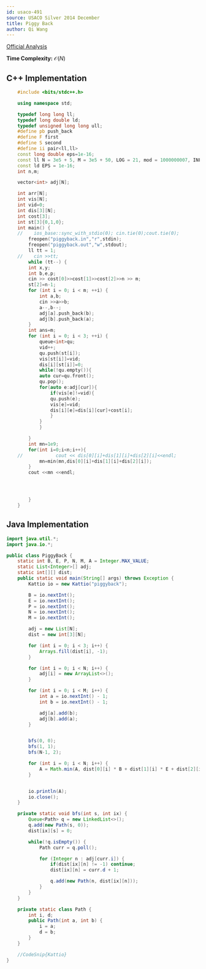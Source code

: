 ```yaml
---
id: usaco-491
source: USACO Silver 2014 December
title: Piggy Back
author: Qi Wang
---
```


[Official Analysis](http://www.usaco.org/current/data/sol_piggyback_silver.html)

**Time Complexity:** $\mathcal{O}(N)$

<LanguageSection>
<JavaSection>
	

## C++ Implementation

```C++
	#include <bits/stdc++.h>

	using namespace std;

	typedef long long ll;
	typedef long double ld;
	typedef unsigned long long ull;
	#define pb push_back
	#define F first
	#define S second
	#define ii pair<ll,ll>
	const long double eps=1e-16;
	const ll N = 3e5 + 5, M = 3e5 + 50, LOG = 21, mod = 1000000007, INF = 1e18;
	const ld EPS = 1e-16;
	int n,m;

	vector<int> adj[N];

	int arr[N];
	int vis[N];
	int vid=0;
	int dis[3][N];
	int cost[3];
	int st[3]{0,1,0};
	int main() {
	//    ios_base::sync_with_stdio(0); cin.tie(0);cout.tie(0);
	    freopen("piggyback.in","r",stdin);
	    freopen("piggyback.out","w",stdout);
	    ll tt = 1;
	//    cin >>tt;
	    while (tt--) {
		int x,y;
		int b,e,p;
		cin >> cost[0]>>cost[1]>>cost[2]>>n >> m;
		st[2]=n-1;
		for (int i = 0; i < m; ++i) {
		    int a,b;
		    cin >>a>>b;
		    a--,b--;
		    adj[a].push_back(b);
		    adj[b].push_back(a);
		}
		int ans=m;
		for (int i = 0; i < 3; ++i) {
		    queue<int>qu;
		    vid++;
		    qu.push(st[i]);
		    vis[st[i]]=vid;
		    dis[i][st[i]]=0;
		    while(!qu.empty()){
			auto cur=qu.front();
			qu.pop();
			for(auto e:adj[cur]){
			    if(vis[e]!=vid){
				qu.push(e);
				vis[e]=vid;
				dis[i][e]=dis[i][cur]+cost[i];
			    }
			}
		    }

		}
		int mn=1e9;
		for(int i=0;i<n;i++){
	//            cout << dis[0][i]+dis[1][i]+dis[2][i]<<endl;
		    mn=min(mn,dis[0][i]+dis[1][i]+dis[2][i]);
		}
		cout <<mn <<endl;




	    }
	}
```

## Java Implementation

```java
import java.util.*;
import java.io.*;

public class PiggyBack {
	static int B, E, P, N, M, A = Integer.MAX_VALUE;
	static List<Integer>[] adj;
	static int[][] dist;
	public static void main(String[] args) throws Exception {
		Kattio io = new Kattio("piggyback");

		B = io.nextInt();
		E = io.nextInt();
		P = io.nextInt();
		N = io.nextInt();
		M = io.nextInt();

		adj = new List[N];
		dist = new int[3][N];

		for (int i = 0; i < 3; i++) {
			Arrays.fill(dist[i], -1);
		}

		for (int i = 0; i < N; i++) {
			adj[i] = new ArrayList<>();
		}

		for (int i = 0; i < M; i++) {
			int a = io.nextInt() - 1;
			int b = io.nextInt() - 1;

			adj[a].add(b);
			adj[b].add(a);
		}


		bfs(0, 0);
		bfs(1, 1);
		bfs(N-1, 2);

		for (int i = 0; i < N; i++) {
			A = Math.min(A, dist[0][i] * B + dist[1][i] * E + dist[2][i] * P);
		}


		io.println(A);
		io.close();
	}

	private static void bfs(int s, int ix) {
		Queue<Path> q = new LinkedList<>();
		q.add(new Path(s, 0));
		dist[ix][s] = 0;

		while(!q.isEmpty()) {
			Path curr = q.poll();

			for (Integer n : adj[curr.i]) {
				if(dist[ix][n] != -1) continue;
				dist[ix][n] = curr.d + 1;

				q.add(new Path(n, dist[ix][n]));
			}
		}
	}

	private static class Path {
		int i, d;
		public Path(int a, int b) {
			i = a;
			d = b;
		}
	}

	//CodeSnip{Kattio}
}
```

</JavaSection>
</LanguageSection>
